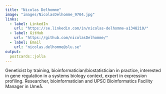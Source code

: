 ```yaml
---
title: "Nicolas Delhomme"
image: "images/NicolasDelhomme_9704.jpg"
links:
  - label: LinkedIn
    url: "https://se.linkedin.com/in/nicolas-delhomme-a1348210/"
  - label: GitHub
    url: "https://github.com/nicolasDelhomme/"
  - label: Email
    url: "nicolas.delhomme@slu.se"
output:
  postcards::jolla
---
```



Geneticist by training, bioinformatician/biostatistician in practice, interested in gene regulation in a systems biology context, expert in expression profiling. Researcher, bioinformatician and UPSC Bioinformatics Facility Manager in Umeå.
